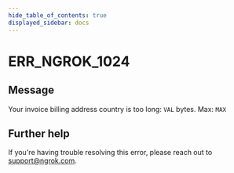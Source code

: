 ```yaml
---
hide_table_of_contents: true
displayed_sidebar: docs
---
```



# ERR_NGROK_1024

## Message

Your invoice billing address country is too long: `VAL` bytes. Max: `MAX`

<ErrorDetails error="err_ngrok_1024" />

## Further help

If you're having trouble resolving this error, please reach out to [support@ngrok.com](mailto:support@ngrok.com?subject=Help%20with%20ERR_NGROK_1024).
